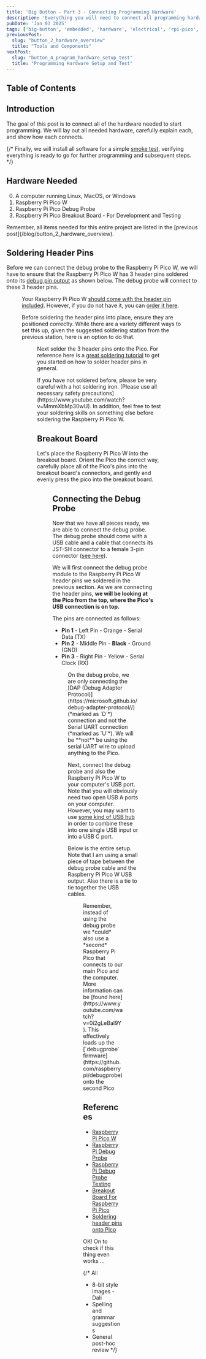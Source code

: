 ```yaml
---
title: 'Big Button - Part 3 - Connecting Programming Hardware'
description: 'Everything you will need to connect all programming hardware for development'
pubDate: 'Jan 03 2025'
tags: ['big-button', 'embedded', 'hardware', 'electrical', 'rpi-pico', 'debug-probe']
previousPost:
  slug: "button_2_hardware_overview"
  title: "Tools and Components"
nextPost: 
  slug: "button_4_program_hardware_setup_test"
  title: "Programming Hardware Setup and Test"
---
```


## Table of Contents

## Introduction

The goal of this post is to connect all of the hardware needed to start programming.
We will lay out all needed hardware, carefully explain each, and show how each
connects. 

{/*
Finally, we will install all software for a simple [smoke test](https://en.wikipedia.org/wiki/Smoke_testing_(software)),
verifying everything is ready to go for further programming and subsequent steps.
*/}

## Hardware Needed

0. A computer running Linux, MacOS, or Windows
1. Raspberry Pi Pico W
2. Raspberry Pi Pico Debug Probe
3. Raspberry Pi Pico Breakout Board - For Development and Testing

<Aside variant="note">
  Remember, all items needed for this entire project are listed in the [previous post](/blog/button_2_hardware_overview).
</Aside>

## Soldering Header Pins

Before we can connect the debug probe to the Raspberry Pi Pico W, we will have to ensure
that the Raspberry Pi Pico W has 3 header pins soldered onto its [debug pin output](https://datasheets.raspberrypi.com/debug/debug-connector-specification.pdf)
as shown below. The debug probe will connect to these 3 header pins.

<Figure
  src={headerPin}
  caption="A Raspberry Pi Pico W with its 3 header pins connected to the debug probe"
/>

Your Raspberry Pi Pico W [should come with the header pin included](https://a.co/d/cjhMqbk).
However, if you do not have it, you can [order it here](https://a.co/d/5kvA77a).

Before soldering the header pins into place, ensure they are positioned correctly.
While there are a variety different ways to set this up, given the suggested
soldering station from the previous station, here is an option to do that.

<Figure
  src={headerSolderSetup}
  caption="A Raspberry Pi Pico W and 3 header pin held by soldering station helping hands"
/>


Next solder the 3 header pins onto the Pico. For reference here is a [great soldering tutorial](https://magpi.raspberrypi.com/articles/how-to-solder-gpio-pin-headers-to-raspberry-pi-pico)
to get you started on how to solder header pins in general.

<Aside variant="warning">
  If you have not soldered before, please be very careful with a hot soldering iron.
  [Please use all necessary safety precautions](https://www.youtube.com/watch?v=MmmXbMp30wU). In addition, feel free to test your
  soldering skills on something else before soldering the Raspberry Pi Pico W.
</Aside>


## Breakout Board

Let's place the Raspberry Pi Pico W into the breakout board. Orient the Pico the correct way,
carefully place all of the Pico's pins into the breakout board's connectors, and gently
and evenly press the pico into the breakout board.

<Figure
  src={breakoutBoardPico}
  caption="A Raspberry Pi Pico W placed onto a breakout board for development"
/>


## Connecting the Debug Probe

Now that we have all pieces ready, we are able to connect the debug probe. The
debug probe should come with a USB cable and a cable that connects its
JST-SH connector to a female 3-pin connector ([see here](https://www.raspberrypi.com/documentation/microcontrollers/debug-probe.html#the-debug-probe)).

We will first connect the debug probe module to the Raspberry Pi Pico W header pins we soldered
in the previous section. As we are connecting the header pins,
**we will be looking at the Pico from the top, where the Pico's USB connection is on top.**

The pins are connected as follows:

- **Pin 1** - Left Pin - <span class="text-orange-600 font-bold">Orange</span> - Serial Data (TX)
- **Pin 2** - Middle Pin - **Black** - Ground (GND)
- **Pin 3** - Right Pin - <span class="text-yellow-500 font-bold">Yellow</span> - Serial Clock (RX)

<Figure
  src={connect1}
  caption="A Raspberry Pi debug probe connected to a Pico W and your computer"
/>

<Aside variant="note">
  On the debug probe, we are only connecting the [DAP (Debug Adapter Protocol)](https://microsoft.github.io/debug-adapter-protocol//)
  (*marked as `D`*) connection and not the Serial UART connection (*marked as `U`*).
  We will be **not** be using the serial UART wire to upload anything to the Pico.
</Aside>

Next, connect the debug probe and also the Raspberry Pi Pico W to your computer's USB port.
Note that you will obviously need two open USB A ports on your computer. However, you
may want to use [some kind of USB hub](https://a.co/d/8otCfPq) in order to combine these into
one single USB input or into a USB C port.

Below is the entire setup. Note that I am using a small piece of tape between the debug probe
cable and the Raspberry Pi Pico W USB output. Also there is a tie to tie together the
USB cables.

<Figure
  src={connect2}
  caption="The entire setup with some cable management ready to be plugged in!"
/>

<Aside variant="note">
  Remember, instead of using the debug probe we *could* also use a *second* Raspberry Pi Pico
  that connects to our main Pico and the computer. More information can be [found here](https://www.youtube.com/watch?v=0i2gLeBal9Y).
  This effectively loads up the [`debugprobe` firmware](https://github.com/raspberrypi/debugprobe)
  onto the second Pico
</Aside>

## References

- [Raspberry Pi Pico W](https://www.raspberrypi.com/products/raspberry-pi-pico/)
- [Raspberry Pi Debug Probe](https://www.raspberrypi.com/documentation/microcontrollers/debug-probe.html)
- [Raspberry Pi Debug Probe Testing](https://www.jeffgeerling.com/blog/2023/testing-raspberry-pis-new-debug-probe)
- [Breakout Board For Raspberry Pi Pico](https://store.freenove.com/products/fnk0081)
- [Soldering header pins onto Pico](https://magpi.raspberrypi.com/articles/how-to-solder-gpio-pin-headers-to-raspberry-pi-pico)

<span class="text-accentColor font-bold">
  OK! On to check if this thing even works ...
</span>

{/* AI:
  - 8-bit style images - Dali
  - Spelling and grammar suggestions
  - General post-hoc review
*/}
